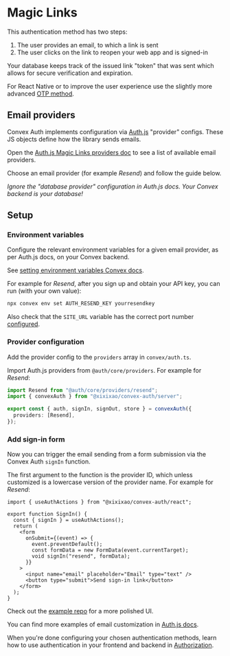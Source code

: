 
# Magic Links

This authentication method has two steps:

1. The user provides an email, to which a link is sent
2. The user clicks on the link to reopen your web app and is signed-in

Your database keeps track of the issued link "token" that was sent which allows
for secure verification and expiration.

For React Native or to improve the user experience use the slightly more
advanced [OTP method](/config/email/otps).

## Email providers

Convex Auth implements configuration via [Auth.js](https://authjs.dev)
"provider" configs. These JS objects define how the library sends emails.

Open the
[Auth.js Magic Links providers doc](https://authjs.dev/getting-started/authentication/email)
to see a list of available email providers.

Choose an email provider (for example _Resend_) and follow the guide below.

_Ignore the "database provider" configuration in Auth.js docs. Your Convex
backend is your database!_

## Setup

<Steps>

### Environment variables

Configure the relevant environment variables for a given email provider, as per
Auth.js docs, on your Convex backend.

See
[setting environment variables Convex docs](https://docs.convex.dev/production/environment-variables#setting-environment-variables).

For example for _Resend_, after you sign up and obtain your API key, you can run
(with your own value):

```sh
npx convex env set AUTH_RESEND_KEY yourresendkey
```

Also check that the `SITE_URL` variable has the correct port number
[configured](/setup/manual#configure-site_url).

### Provider configuration

Add the provider config to the `providers` array in `convex/auth.ts`.

Import Auth.js providers from `@auth/core/providers`. For example for _Resend_:

```ts filename="convex/auth.ts"
import Resend from "@auth/core/providers/resend";
import { convexAuth } from "@xixixao/convex-auth/server";

export const { auth, signIn, signOut, store } = convexAuth({
  providers: [Resend],
});
```

### Add sign-in form

Now you can trigger the email sending from a form submission via the Convex Auth
`signIn` function.

The first argument to the function is the provider ID, which unless customized
is a lowercase version of the provider name. For example for _Resend_:

```tsx filename="src/SignIn.tsx"
import { useAuthActions } from "@xixixao/convex-auth/react";

export function SignIn() {
  const { signIn } = useAuthActions();
  return (
    <form
      onSubmit={(event) => {
        event.preventDefault();
        const formData = new FormData(event.currentTarget);
        void signIn("resend", formData);
      }}
    >
      <input name="email" placeholder="Email" type="text" />
      <button type="submit">Send sign-in link</button>
    </form>
  );
}
```

Check out the
[example repo](https://github.com/get-convex/convex-auth-example/blob/main/app/auth/SignInFormEmailLink.tsx)
for a more polished UI.

You can find more examples of email customization in
[Auth.js docs](https://authjs.dev/getting-started/providers/resend#customization).

</Steps>

When you're done configuring your chosen authentication methods, learn how to
use authentication in your frontend and backend in [Authorization](/authz).
